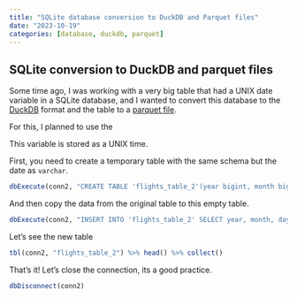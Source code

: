 ```yaml
---
title: "SQLite database conversion to DuckDB and Parquet files"
date: "2023-10-19"
categories: [database, duckdb, parquet]
---
```


## SQLite conversion to DuckDB and parquet files

Some time ago, I was working with a very big table that had a UNIX date variable in a SQLite database, and I wanted to convert this database to the [DuckDB](https://duckdb.org) format and the table to a [parquet file](https://parquet.apache.org).

For this, I planned to use the

This variable is stored as a UNIX time.

First, you need to create a temporary table with the same schema but the date as `varchar`.

```r
dbExecute(conn2, "CREATE TABLE 'flights_table_2'(year bigint, month bigint, day bigint, hour float, minute float, departure varchar)")
```

And then copy the data from the original table to this empty table.

```r
dbExecute(conn2, "INSERT INTO 'flights_table_2' SELECT year, month, day, hour, minute, strftime('%Y-%m-%d', departure*24*60*60, 'unixepoch') FROM 'flights_table'")
```

Let's see the new table

```r
tbl(conn2, "flights_table_2") %>% head() %>% collect()
```

That's it! Let's close the connection, its a good practice.

```r
dbDisconnect(conn2)
```